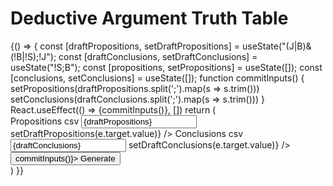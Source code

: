 
<Meta title="BooleanLogic" />

# Deductive Argument Truth Table

<Preview>
  <Story name='Deductive argument truth table'>
    {() => {
      const [draftPropositions, setDraftPropositions] = useState("(J|B)&(!B|!S);!J");
      const [draftConclusions, setDraftConclusions] = useState("!S;B");
      const [propositions, setPropositions] = useState([]);
      const [conclusions, setConclusions] = useState([]);
      function commitInputs() {
        setPropositions(draftPropositions.split(';').map(s => s.trim()))
        setConclusions(draftConclusions.split(';').map(s => s.trim()))
      }
      React.useEffect(() => {commitInputs()}, [])
      return (
        <div>
          <label>
            Propositions csv
            <input
              value={draftPropositions}
              onChange={(e) => setDraftPropositions(e.target.value)}
            />
          </label>
          <label>
            Conclusions csv
            <input
              value={draftConclusions}
              onChange={(e) => setDraftConclusions(e.target.value)}
            />
          </label>
          <button onClick={() => commitInputs()}>
            Generate
          </button>
          <DeductiveArgumentTruthTable propositions={propositions} conclusions={conclusions} />
        </div>
      )
    }}
  </Story>
</Preview>